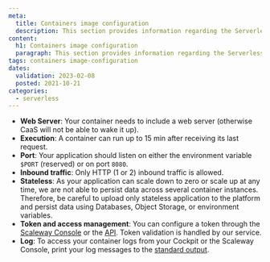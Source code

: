 ```yaml
---
meta:
  title: Containers image configuration
  description: This section provides information regarding the Serverless Containers image configuration
content:
  h1: Containers image configuration
  paragraph: This section provides information regarding the Serverless Containers image configuration
tags: containers image-configuration
dates:
  validation: 2023-02-08
  posted: 2021-10-21
categories:
  - serverless
---
```


* **Web Server**: Your container needs to include a web server (otherwise CaaS will not be able to wake it up).
* **Execution**: A container can run up to 15 min after receiving its last request.
* **Port**: Your application should listen on either the environment variable `$PORT` (reserved) or on port `8080`.
* **Inbound traffic**: Only HTTP (1 or 2) inbound traffic is allowed.
* **Stateless**: As your application can scale down to zero or scale up at any time, we are not able to persist data across several container instances. Therefore, be careful to upload only stateless application to the platform and persist data using Databases, Object Storage, or environment variables.
* **Token and access management**: You can configure a token through the [Scaleway Console](/serverless/containers/how-to/create-auth-token-from-console) or  the [API](https://developers.scaleway.com/en/products/containers/api/#tokens-management). Token validation is handled by our service.
* **Log**: To access your container logs from your Cockpit or the Scaleway Console, print your log messages to the [standard output](https://manpages.ubuntu.com/manpages/jammy/en/man3/stdout.3.html).
